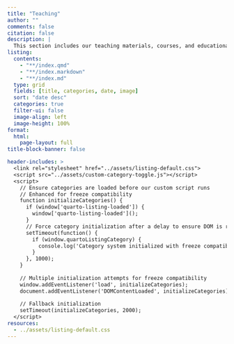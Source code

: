 ```yaml
---
title: "Teaching"
author: ""
comments: false
citation: false
description: |
  This section includes our teaching materials, courses, and educational resources.<br> Find openly available educational content and teaching tools.
listing: 
  contents:
    - "**/index.qmd"
    - "**/index.markdown"
    - "**/index.md"
  type: grid
  fields: [title, categories, date, image]
  sort: "date desc"
  categories: true
  filter-ui: false
  image-align: left
  image-height: 100%
format: 
  html: 
    page-layout: full
title-block-banner: false

header-includes: >
  <link rel="stylesheet" href="../assets/listing-default.css">
  <script src="../assets/custom-category-toggle.js"></script>
  <script>
    // Ensure categories are loaded before our custom script runs
    // Enhanced for freeze compatibility
    function initializeCategories() {
      if (window['quarto-listing-loaded']) {
        window['quarto-listing-loaded']();
      }
      // Force category initialization after a delay to ensure DOM is ready
      setTimeout(function() {
        if (window.quartoListingCategory) {
          console.log('Category system initialized with freeze compatibility');
        }
      }, 1000);
    }
    
    // Multiple initialization attempts for freeze compatibility
    window.addEventListener('load', initializeCategories);
    document.addEventListener('DOMContentLoaded', initializeCategories);
    
    // Fallback initialization
    setTimeout(initializeCategories, 2000);
  </script>
resources:
  - ../assets/listing-default.css
---
```

